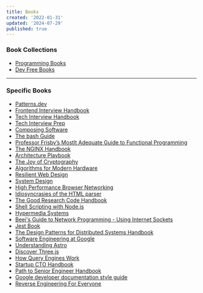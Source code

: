 ```yaml
---
title: Books
created: '2022-01-31'
updated: '2024-07-29'
published: true
---
```


### Book Collections

-   [Programming Books](https://ebookfoundation.github.io/free-programming-books/)
-   [Dev Free Books](https://devfreebooks.github.io/)

---

### Specific Books

-   [Patterns.dev](https://www.patterns.dev/)
-   [Frontend Interview Handbook](https://frontendinterviewhandbook.com/)
-   [Tech Interview Handbook](https://techinterviewhandbook.org/)
-   [Tech Interview Prep](https://techinterview.guide/)
-   [Composing Software](https://medium.com/javascript-scene/composing-software-the-book-f31c77fc3ddc)
-   [The bash Guide](https://guide.bash.academy/)
-   [Professor Frisby’s Mostlt Adequate Guide to Functional Programming](https://mostly-adequate.gitbook.io/mostly-adequate-guide/)
-   [The NGINX Handbook](https://www.freecodecamp.org/news/the-nginx-handbook/)
-   [Architecture Playbook](https://nocomplexity.com/documents/arplaybook/introduction.html)
-   [The Joy of Cryptography](https://joyofcryptography.com/)
-   [Algorithms for Modern Hardware](https://en.algorithmica.org/hpc/)
-   [Resilient Web Design](https://resilientwebdesign.com/)
-   [System Design](https://github.com/karanpratapsingh/system-design)
-   [High Performance Browser Networking](https://hpbn.co/)
-   [Idiosyncrasies of the HTML parser](https://htmlparser.info/)
-   [The Good Research Code Handbook](https://goodresearch.dev/index.html)
-   [Shell Scripting with Node.js](https://exploringjs.com/nodejs-shell-scripting/toc.html)
-   [Hypermedia Systems](https://hypermedia.systems/)
-   [Beej's Guide to Network Programming - Using Internet Sockets](https://beej.us/guide/bgnet/html/)
-   [Jest Book](https://phalanxhead.dev/jest-book/testing_introduction.html)
-   [The Design Patterns for Distributed Systems Handbook](https://www.freecodecamp.org/news/design-patterns-for-distributed-systems/)
-   [Software Engineering at Google](https://abseil.io/resources/swe-book/html/toc.html)
-   [Understanding Astro](https://www.freecodecamp.org/news/how-to-use-the-astro-ui-framework/)
-   [Discover Three.js](https://discoverthreejs.com/)
-   [How Query Engines Work](https://howqueryengineswork.com/)
-   [Startup CTO Handbook](https://github.com/ZachGoldberg/Startup-CTO-Handbook)
-   [Path to Senior Engineer Handbook](https://github.com/jordan-cutler/path-to-senior-engineer-handbook)
-   [Google developer documentation style guide](https://developers.google.com/style)
-   [Reverse Engineering For Everyone](https://0xinfection.github.io/reversing)
